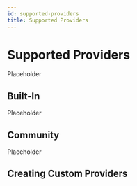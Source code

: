 ```yaml
---
id: supported-providers
title: Supported Providers
---
```


# Supported Providers

Placeholder

## Built-In

Placeholder

## Community

Placeholder

## Creating Custom Providers